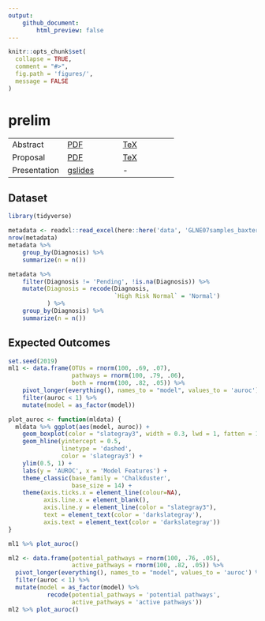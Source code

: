 ```yaml
---
output:
    github_document:
        html_preview: false
---
```


<!-- README.md is generated from README.Rmd. Please edit that file -->

```r
knitr::opts_chunk$set(
  collapse = TRUE,
  comment = "#>",
  fig.path = 'figures/',
  message = FALSE
)
```

# prelim

<!-- badges: start -->
<!-- badges: end -->

|   |   |   |
|---|---|---|
| Abstract | [PDF](docs/abstract.pdf) | [TeX](submission/abstract.tex) |
| Proposal | [PDF](docs/proposal.pdf) | [TeX](submission/proposal.tex) |
| Presentation | [gslides](https://docs.google.com/presentation/d/19kXLBr-lk_3Wva_raEzOGOYW2AH-GfA2ngcSSdOFJlY/edit?usp=sharing) | - |

## Dataset

```r
library(tidyverse)
```

```r
metadata <- readxl::read_excel(here::here('data', 'GLNE07samples_baxter.xlsx'))
nrow(metadata)
metadata %>% 
    group_by(Diagnosis) %>% 
    summarize(n = n())

metadata %>%
    filter(Diagnosis != 'Pending', !is.na(Diagnosis)) %>% 
    mutate(Diagnosis = recode(Diagnosis,  
                              `High Risk Normal` = 'Normal')
           ) %>% 
    group_by(Diagnosis) %>% 
    summarize(n = n())
```

## Expected Outcomes

```r
set.seed(2019)
ml1 <- data.frame(OTUs = rnorm(100, .69, .07),
                  pathways = rnorm(100, .79, .06),
                  both = rnorm(100, .82, .05)) %>% 
    pivot_longer(everything(), names_to = "model", values_to = 'auroc') %>% 
    filter(auroc < 1) %>% 
    mutate(model = as_factor(model))
```

```r
plot_auroc <- function(mldata) {
  mldata %>% ggplot(aes(model, auroc)) +
    geom_boxplot(color = "slategray3", width = 0.3, lwd = 1, fatten = 1) +
    geom_hline(yintercept = 0.5, 
               linetype = 'dashed',
               color = 'slategray3') +
    ylim(0.5, 1) +
    labs(y = 'AUROC', x = 'Model Features') +
    theme_classic(base_family = 'Chalkduster', 
                  base_size = 14) + 
    theme(axis.ticks.x = element_line(colour=NA),
          axis.line.x = element_blank(),
          axis.line.y = element_line(color = "slategray3"),
          text = element_text(color = 'darkslategray'),
          axis.text = element_text(color = 'darkslategray'))
}

ml1 %>% plot_auroc()
```

```r
ml2 <- data.frame(potential_pathways = rnorm(100, .76, .05),
                  active_pathways = rnorm(100, .82, .05)) %>% 
  pivot_longer(everything(), names_to = "model", values_to = 'auroc') %>%
  filter(auroc < 1) %>% 
  mutate(model = as_factor(model) %>% 
           recode(potential_pathways = 'potential pathways',
                  active_pathways = 'active pathways'))
ml2 %>% plot_auroc()
```

